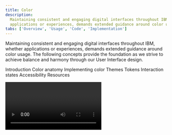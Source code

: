 ```yaml
---
title: Color
description:
  Maintaining consistent and engaging digital interfaces throughout IBM, whether
  applications or experiences, demands extended guidance around color usage.
tabs: ['Overview', 'Usage', 'Code', 'Implementation']
---
```



<PageDescription>

Maintaining consistent and engaging digital interfaces throughout IBM, whether
applications or experiences, demands extended guidance around color usage. The
following concepts provide the foundation as we strive to achieve balance and
harmony through our User Interface design.

</PageDescription>

<AnchorLinks>

<AnchorLink>Introduction</AnchorLink>
<AnchorLink>Color anatomy</AnchorLink>
<AnchorLink>Implementing color</AnchorLink>
<AnchorLink>Themes</AnchorLink>
<AnchorLink>Tokens</AnchorLink>
<AnchorLink>Interaction states</AnchorLink>
<AnchorLink>Accessibility</AnchorLink>
<AnchorLink>Resources</AnchorLink>

</AnchorLinks>

<Video title="Color Overview" vimeoId="281513790" />

<br />

<br />

## Introduction

Application of the color palette brings a unified and recognizable consistency
to IBM's array of digital products and interfaces. This consistency is grounded
in a set of well-defined rules about how to work with the Carbon component
library in the context of dark and light themes.

<GifPlayer color="dark">

![6 screenshots showing a range of color schemes and considerations for text and data visualizations](images/introduction.gif)
![UI color alternatives](images/introduction.jpeg)

</GifPlayer>

## Color anatomy

Carbon’s default themes are derived from the IBM Design Language color palette.
The neutral gray family is dominant in the default themes, making use of subtle
shifts in value to organize content into distinct zones.

The core blue family serves as the primary action color across all IBM products
and experiences. Additional colors are used sparingly and purposefully.

<div>
  <ColorGrid colorFamily="blue" />
  <ColorGrid colorFamily="gray" />
</div>
{/* possible TODO: remove inline style */}
<ColorGrid colorFamily="alerts" style="margin-top: 2rem" />
<Caption>Alert Colors</Caption>

### Layering model

Colors in the neutral gray palette are layered on top of each other to create
depth and spatial associations. The layering model defines the logic of how
colors stack on top of each other in a UI when using the Carbon themes. Aspects
of the layering model are built directly into the themes, color tokens, and
components.

The layering model differs between the _light_ and _dark_ themes.

- In the light themes, layers alternate between White and Gray 10 with each
  added layer.
- In the dark themes, layers become one step lighter with each added layer.

<Row>
<Column colLg={12}>

![Layering model for light themes](images/color-layering-model.png)

</Column>
</Row>

<Caption>
  Layering model for the White theme (left) and Gray 100 theme (right)
</Caption>

<br />{' '}

## Implementing color

Carbon uses tokens and themes to manage color. Tokens are role-based, and themes
specify the color values that serve those roles in the UI.

| Term    | Definition                                                                                                                                                                      |
| ------- | ------------------------------------------------------------------------------------------------------------------------------------------------------------------------------- |
| _Theme_ | A theme is a collection of colors designed to create a specific aesthetic. Themes control the color value assigned to a token. For example, Gray 100 theme.                     |
| _Token_ | A token is the role-based identifier that assigns a color. Unlike hex codes, tokens apply universally across themes. For example, `$layer`, `$border-subtle`, `$support-error`. |
| _Role_  | A role is the systematic usage of a color assigned to a token. Roles cannot be changed between themes.                                                                          |
| _Value_ | A value is the unique visual attribute (hex code, rgba value) assigned to a token through the use of themes.                                                                    |

## Themes

Themes serve as an organizational framework for color in Carbon, with each theme
based on a specific primary background color. And they actually get their names
from their background color. There are two default _light_ themes and two
default _dark_ themes.

The light themes are based on White and Gray 10 backgrounds, and the dark themes
use Gray 100 and Gray 90 backgrounds. Within each theme, the values for the
universal color tokens use the primary background color as the base of its
layering model.

<Row className="color-blocks">
<Column colSm={1} colMd={1} colLg={2}>

<div className="bx--aspect-ratio bx--aspect-ratio--1x1">
  <div className="bx--aspect-ratio--object color-square color-square--white">
    White
  </div>
</div>

<div className="bx--caption">Light</div>

</Column>
<Column colSm={1} colMd={1} colLg={2}>

<div className="bx--aspect-ratio bx--aspect-ratio--1x1">
  <div className="bx--aspect-ratio--object color-square color-square--gray-10">
    Gray 10
  </div>
</div>

</Column>
<Column colSm={1} colMd={1} colLg={2}>

<div className="bx--aspect-ratio bx--aspect-ratio--1x1">
  <div className="bx--aspect-ratio--object color-square color-square--gray-100">
    Gray 100
  </div>
</div>

<div className="bx--caption">Dark</div>

</Column>
<Column colSm={1} colMd={1} colLg={2}>

<div className="bx--aspect-ratio bx--aspect-ratio--1x1">
  <div className="bx--aspect-ratio--object color-square color-square--gray-90">
    Gray 90
  </div>
</div>

</Column>
</Row>

<br />
<Title> Global background colors </Title>

| Theme    | Primary background      | Token         | Hex value |                                             |
| -------- | ----------------------- | ------------- | --------- | ------------------------------------------: |
| White    | Global Background Light | `$background` | `#ffffff` |  <ColorBlock size="xs">#ffffff</ColorBlock> |
| Gray 10  | Global Background Light | `$background` | `#f4f4f4` | <ColorBlock  size="xs">#f4f4f4</ColorBlock> |
| Gray 90  | Global Background Dark  | `$background` | `#262626` | <ColorBlock  size="xs">#282828</ColorBlock> |
| Gray 100 | Global Background Dark  | `$background` | `#161616` | <ColorBlock  size="xs">#171717</ColorBlock> |

<br />

### Light themes

There are two light themes in Carbon: White and Gray 10. For enabled UI colors
light themes primarily use the color range of White to Gray 20, and for text and
icons uses the color range between Gray 100 and Gray 60.

All of the themes are available in
[Design kits](https://carbondesignsystem.com/designing/kits/sketch/).

#### Layering model

In the light themes, layers alternate between White and Gray 10.

- **White theme**: uses White as the global background color and is layered
  first with components using Gray 10 backgrounds. The second layer uses White
  and the third layer used Gray 10.
- **Gray 10 theme:** uses Gray 10 as the global background color and is layered
  first with components using White backgrounds. The second layer uses Gray 10
  and the third layer used White.

<Tabs>

<Tab label="White">

![A dashboard in the white theme](images/color-overview-themes-white.png)

</Tab>

<Tab label="Gray 10">

![A dashboard in the Gray 10 theme](images/color-overview-themes-gray10.png)

</Tab>

</Tabs>

<DoDontRow>
  <DoDont caption="Gray 10 dropdown on White background." colLg={6}>

![Gray 10 dropdown on White background.](images/Light_theme_01.png)

  </DoDont>
<DoDont type="dont" colLg={6} caption="Avoid use of midtones.">

![Gray 10 dropdown on a Gray 20 background](images/Light_theme_04.png)

  </DoDont>
</DoDontRow>

<br />

### Dark themes

There are two dark themes: Gray 90 and Gray 100. For enabled UI colors, dark
themes primarily use the color range of Gray 100 through Gray 70, and for text
and icons uses the color range between White and Gray 50.

All of the themes are available in
[Design kits](https://carbondesignsystem.com/designing/kits/sketch/).

#### Layering model

In the dark themes, layers become one step lighter with each added layer.

- **Gray 90 theme**: uses Gray 90 as the global background color and is layered
  first with components using Gray 80 backgrounds. The second layer uses Gray 70
  and the third layer used Gray 60.
- **Gray 100 theme:** uses Gray 100 as the global background color and is
  layered first with components using Gray 90 backgrounds. The second layer uses
  Gray 80 and the third layer used Gray 70.

<Tabs>

<Tab label="Gray 90">

Gray 90 components are paired with Gray 100 backgrounds to make the Gray 100
Theme and Gray 80 components with Gray 90 backgrounds to make the Gray 90 Theme.
Some components, such as buttons and toggles, share the same colors across both
dark themes.

</Tab>

<Tab label="Gray 100">

![A dashboard in the Gray 100 theme](images/color-overview-themes-gray100.png)

</Tab>

</Tabs>

<DoDontRow>
  <DoDont
    colLg={6}
    caption="Gray 90 dropdown on Gray 100 background.">

![Gray 90 dropdown on Gray 100 background](images/Dark_theme_01_new.png)

  </DoDont>
 <DoDont type="dont" colLg={6} caption="Do not apply components that are darker than the background unless using high-contrast mode.">

![Gray 100 dropdown on Gray 90 background](images/Dark_theme_04_new.png)

  </DoDont>
</DoDontRow>

<br />

### High contrast moments

In some cases, it is helpful to apply light components to dark backgrounds or
dark components to light backgrounds. This technique is useful to focus
attention or create visual tension. Some high contrast moments are baked into
the themes by using the `inverse` tokens, like the tooltip component. Other
times high contrast moments can be achieved through applying
[inline theming](/guidelines/color/implementation#inline-theming) for instances
like a dark UI Shell Header with a light theme page.

<DoDontRow>
  <DoDont colLg={6}>

![High contrast example in a light theme.](images/High_contrast_01.png)

  </DoDont>
  <DoDont colLg={6}>

![High contrast example in a dark theme.](images/High_contrast_02.png)

  </DoDont>
</DoDontRow>

<br />

## Tokens

Tokens are method of applying color in a consistent, reusable, and scalable way.
They help us abstract how we use color from the values themselves. They are used
in place of hard coded values, like hex codes. Tokens allow for value changes to
be made at scale, making design language changes easy to implement, as well as
making possible color functionalities like inline theming and light or dark
mode.

Each token is assigned a role and a value. The role determines what element to
apply a token too and the value is the actual color (hex code) that appears in
the assigned theme. Color token names and roles are the same across themes, only
the assigned value will change with the theme. For example, under the hood
the `$text-secondary` token can dynamically map to `Gray 70` or `Gray 30`
depending on the theme.

See the [color usage](/guidelines/color/usage) tab for the full list of color
tokens.

### Token names

For quick reference, the role of a token is represented in the token name itself
to help you correctly apply tokens. The first part of the token name references
the general UI element the color is being applied to,
like `background`, `text`, or `border`. The second part of token name will
specify its unique role within the element group
like `$border-subtle` or `$text-primary`. Additionally, some tokens include
aninteraction state at the end, like `$background-hover`.

<Row>
<Column colLg={12}>

![Generic text input showing same tokens assigned for White and Gray 100 themes.](images/color-overview-tokens.png)

</Column>
</Row>

<Caption>
  Color tokens for components are the same across themes as shown by this text
  input using the White theme (left) and Gray 100 theme (right).
</Caption>

<br />

### Core tokens

Color tokens that can be applied across components are called _core tokens_.
There are ten main groups of core color tokens. They are grouped by the common
UI element that they are applied to. Token groups makes it easier to find and
apply color tokens. Interaction state tokens are included in the group along
side their enabled state tokens. There are a few core tokens that do not belong
to the a group and stand as individual tokens like `$overlay`, `$highlight`,
and `$interactive`.

Some core tokens are part of an additional token group called _layering tokens_.
These tokens are used to implement the layering model onto components. For more
information, see the
[Implementation tab](/guidelines/color/implementation#layer-tokens).

| Token group | Applied to                                                                          |
| ----------- | ----------------------------------------------------------------------------------- |
| Background  | Page or primary backgrounds                                                         |
| Layer       | Stacked backgrounds (includes layering tokens)                                      |
| Field       | Form and input backgrounds (includes layering tokens)                               |
| Border      | Dividers, rules, and borders between and around elements (includes layering tokens) |
| Text        | Type and type styles                                                                |
| Link        | Standalone and inline links                                                         |
| Icon        | Icons and pictograms                                                                |
| Support     | Notification elements and status indicators                                         |
| Focus       | Focus states                                                                        |
| Skeleton    | Skeleton states                                                                     |

<br />

### Component tokens

Some components have their own specific color tokens, known as _component
tokens_. They represent the properties associated with a particular component.
They are not global tokens like the core tokens and should never be used for
anything other than their own component. For a full list for component tokens
see the [color usage](/guidelines/color/usage) tab.

To see how the tokens are applied in the components themselves, visit the
component’s style page.

- [Button](/components/button/style#color)
- [Tag](/components/tag/style#color)
- [Notification](/components/notification/style#color)

## Interaction states

In addition to the core set of enabled-state tokens, there are five other
interaction states defined with tokens for each theme. Interaction tokens are
signified by the addition of a state name added to the end of the base token
name. For example, the `$background` hover state token is `$background-hover`.

The color layering model for interaction tokens is as follows:

- For values between Black and Gray 70, interaction gets lighter.
- For values between Gray 60 and White, interaction gets darker.

<Row>
<Column colLg={12}>

![Hover states palette](images/color-overview-interactive.png)

</Column>
</Row>

<br />

### Hover

Hover is a subtle visual change that appears when a mouse cursor moves over an
interactive element. Hover states have their own tokens and are identified by
`-hover` added to the end of the base token name, such as `$background-hover`.

In the IBM themes, hover states token values are “half steps” between two
adjacent colors on the IBM core color palette steps. These values fall outside
of the IBM core color palette steps and have their own spectrum. Hover colors
should not be used for anything other hover states.

- For values between Black and 70, the hover state is a half step lighter.
- For values between 60 and White, the hover state is a half step darker.

Elements like text or icons that use `secondary` colors for their enabled state,
will change to the `primary` color on hover, giving them a subtle emphasis. Most
of the time, this shift in color (on the text or icon element) will be
accompanied by a background hover color shift as well. For example, an overflow
menu uses `$text-secondary` and `$layer` in its enabled state. On hover, the
text switches to `$text-primary` and the background to `$layer-hover`.

<Row>
<Column colLg={8}>

![Hover state colors are half steps](images/color-overview-interactive-hover.png)

</Column>
</Row>

<Caption>
  Shown in the white theme, '$layer' enabled color (1) has a value of 10 and
  '$layer-hover' (2) has a value of 15.
</Caption>

<br />

### Active

The active state can be used to indicate a `click`, `tap` or down press of a
button. Active tokens are identified by `-active` added after the base token
name, such as `$button-primary-active`. Active state values are two full steps
lighter or darker on the IBM color scale. For example, the Blue 60 active state
is Blue 80.

- For values between 100 and 70, the active state is two full steps lighter.
- For values between 60 and 10, the active state is two full steps darker.

The exceptions are that White value shares the same active state value as Gray
10, and Black value shares the same active state value as Gray 100.

<Row>
<Column colLg={8}>

![Active state colors are two steps over](images/color-overview-interactive-active.png)

</Column>
</Row>

<Caption>
  Shown in the White theme, `$button-primary` enabled color (1) has a value of
  Blue 60 and `$button-primary-active` active color (2) has a value of Blue 80.
</Caption>

<br />

### Selected

Selected states indicate item(s) or option(s) that have been chosen in the UI by
the user through any input method. Selected tokens are identified by the
`-selected` added after base token name, such as `$layer-selected-01`. The color
logic for selected state is either one full step lighter or darker on the IBM
color scale. For example, the Gray100 selected state is Gray 90.

- For values between 100 and 70, the selected state is one full step lighter.
- For values between 60 and 10, the selected state one full step darker.

The exception is that White shares the same selected state value as Gray 10, and
Black shares the same selected state value as Gray 100.

Elements like text or icons that use `secondary` colors for their enabled state,
will change to the `primary` color when selected, giving them a subtle emphasis.
Most of the time, this shift in color (to the text or icon element) will be
accompanied by a selected background color shift as well.

<Row>
<Column colLg={8}>

![Selected state colors are one step over](images/color-overview-interactive-selected.png)

</Column>
</Row>

<Caption>
  Shown in the white theme, `$layer` enabled color (1) has a value of Gray 10
  and `$layer-selected` selected color (2) has a value of Gray 20.
</Caption>

<br />

### Focus

The focus state draws attention to the active element on a page when using the
keyboard or voice to navigate. In Carbon, the focus of an element is most
commonly indicated by a 2px border around the element. In order to make it easy
to identify and locate on a page, most focus states use only one color per theme
controlled through the `$focus` color token.

- In the light themes, the focus state usually appears as a Blue 60 border.
- In the dark themes, the focus state usually appears as a White border.

The exception is high contrast moments where a `$focus-inverse` color is used
instead.

Focus states are required on all interactive elements and must pass 3:1 color
contrast accessibility. Often times to achieve proper 3:1 contrast a
`$focus-inset` border is used between the focus border and the element itself.

<Row>
<Column colLg={8}>

![Focus state colors](images/color-overview-interactive-focus.png)

</Column>
</Row>

<Caption>
  White theme `$focus` color (1) and Gray 90 theme `$focus` color (2).
</Caption>

<br />

### Disabled

A disabled state is applied to a component when the user is not allowed to
interact with the component due to either permissions, dependencies, or
pre-requisites. Disabled states completely remove the interactive function of a
component and therefore don't receive hover or focus. Disabled state styling is
not subject to WC3 contrast compliance standards and is intentionally
de-emphasized in a faded fashion.

Disabled elements are always styled in the Gray family no matter its base color.
A component's specific styling will depend on the elements within it and what
layers they are placed on. Some tokens have their own specific disabled tokens,
such as `$layer-disabled`, while other elements are grouped together and share a
disabled token like `$text-disabled`.

- For the light themes, disabled color values range from White to Gray 50
- For the dark themes, disabled color values range from Gray 90 to Gray 40

## Accessibility

Using various forms of contrast is the most important consideration when making
user-friendly color and interface choices. Awareness of standards and best
practices is the key to accessible color selections.

<Row className="resource-card-group">
<Column colMd={4} colLg={4} noGutterSm>
    <ResourceCard
      subTitle="IBM Design Language: Accessibility"
      aspectRatio="2:1"
      href="https://www.ibm.com/design/language/color#accessibility"
      >

<MdxIcon name="bee" />

  </ResourceCard>
</Column>
<Column colMd={4} colLg={4} noGutterSm>
    <ResourceCard
      subTitle="IBM Accessibility: Color and Contrast"
      aspectRatio="2:1"
      href="https://www.ibm.com/able/toolkit/design/visual/color-and-contrast"
      >

<MdxIcon name="bee" />

  </ResourceCard>
</Column>
</Row>

### Contrast ratios

Contrast is the difference in brightness between any two elements. The
[Web Content Acessibility Guidelines (WCAG)](https://www.w3.org/TR/WCAG21/) set
specific ratios that achieve the minimum required contrast for legibility.
Generally speaking, small text is any size below 24px and requires a 4.5:1
contrast ratio. Large text is anything above 24px and requires a 3:1 contrast
ratio. Graphical elements, such as data visualizations, also require a 3:1
contrast ratio.

The IBM palette is comprised of twelve color grades—Black, White and ten values
for each hue. The following table indicates the minimum number of steps required
to achieve commonly used contrast ratios between any two colors.

<Row>
<Column colLg={8}>
<ArtDirection>

![color grades - Mobile image](images/colorgrades_table_mobile.png)
![color grades graphic](images/colorgrades_table.png)

</ArtDirection>
</Column>
</Row>

| Color 1 | Color 2 (4.5:1 contrast)   | Color 2 (3:1 contrast)     |
| ------- | -------------------------- | -------------------------- |
| Black   | 50 through White (6 steps) | 60 through White (5 steps) |
| 100     | 50 through White (5 steps) | 60 through White (4 steps) |
| 90      | 50 through White (4 steps) | 60 through White (3 steps) |
| 80      | 40 through White (4 steps) | 50 through White (3 steps) |
| 70      | 30 through White (4 steps) | 40 through White (3 steps) |
| 60      | 20 through White (4 steps) | 20 through White (4 steps) |
| 50      | 90 through Black (4 steps) | 80 through Black (3 steps) |
| 40      | 80 through Black (4 steps) | 70 through Black (3 steps) |
| 30      | 70 through Black (4 steps) | 70 through Black (4 steps) |
| 20      | 70 through Black (5 steps) | 60 through Black (4 steps) |
| 10      | 60 through Black (5 steps) | 50 through Black (4 steps) |
| White   | 60 through Black (6 steps) | 50 through Black (5 steps) |

## Resources

<Row className="resource-card-group">
<Column  colLg={4} colMd={4} noGutterSm>
  <ResourceCard
    subTitle="RGB color palettes (.ase and .clr)"
    href="https://github.com/carbon-design-system/carbon/raw/main/packages/colors/artifacts/IBM_Colors.zip"
    >

<MdxIcon name="ase" />

  </ResourceCard>
</Column>
<Column colLg={4} colMd={4}  noGutterSm>
  <ResourceCard
    subTitle="Elements package: Color"
    href="https://github.com/carbon-design-system/carbon/tree/main/packages/colors"
    >

<MdxIcon name="github" />

  </ResourceCard>
</Column>
</Row>
